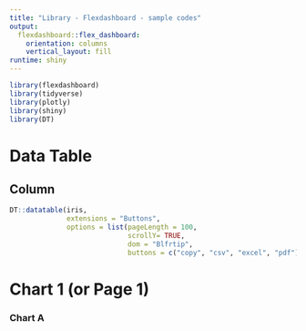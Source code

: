 ```yaml
---
title: "Library - Flexdashboard - sample codes"
output: 
  flexdashboard::flex_dashboard:
    orientation: columns
    vertical_layout: fill
runtime: shiny
---
```


```r
library(flexdashboard)
library(tidyverse)
library(plotly)
library(shiny)
library(DT)

```


Data Table
=====================================================================

Column {data-width=1000}
--------------------------------------------------------------------

```r

DT::datatable(iris, 
              extensions = "Buttons",
              options = list(pageLength = 100, 
                             scrollY= TRUE,
                             dom = "Blfrtip",
                             buttons = c("copy", "csv", "excel", "pdf")))


```


Chart 1 (or Page 1)
======

### Chart A


```r

```


